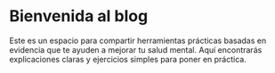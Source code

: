 # Bienvenida al blog

Este es un espacio para compartir herramientas prácticas basadas en evidencia que te ayuden a mejorar tu salud mental. Aquí encontrarás explicaciones claras y ejercicios simples para poner en práctica.